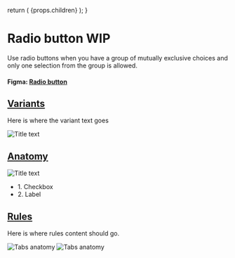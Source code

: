 

  return (
    <Layout
      title="Design"
      sideNav="design"
      editPageRoute="design/components/radio-button"
      shouldIncludePageIndex
    >
      {props.children}
    </Layout>
  );
}

# Radio button WIP

<IntroText>
  Use radio buttons when you have a group of mutually exclusive choices and only
  one selection from the group is allowed.
</IntroText>

#### Figma: [Radio button](<https://www.figma.com/file/W3hxWj6VZydNaNGJSGxRsV/TableKit-Components-(3.0)>)

## [Variants](#variants)

Here is where the variant text goes

![Title text](/static/img/components/PLACEHOLDER.png 'IMAGEDESCRIPTION')

## [Anatomy](website/src/design/components/radio-button.html#anatomy)

![Title text](/static/img/components/radio-anatomy-1.svg 'IMAGEDESCRIPTION')

<ul>
  <li>1. Checkbox</li>
  <li>2. Label</li>
</ul>

## [Rules](website/src/design/components/radio-button.html#rules)

Here is where rules content should go.

![Tabs anatomy](/static/img/components/placeholder-rules.png 'IMAGEDESCRIPTION') ![Tabs anatomy](/static/img/components/placeholder-rules.png 'IMAGEDESCRIPTION')
